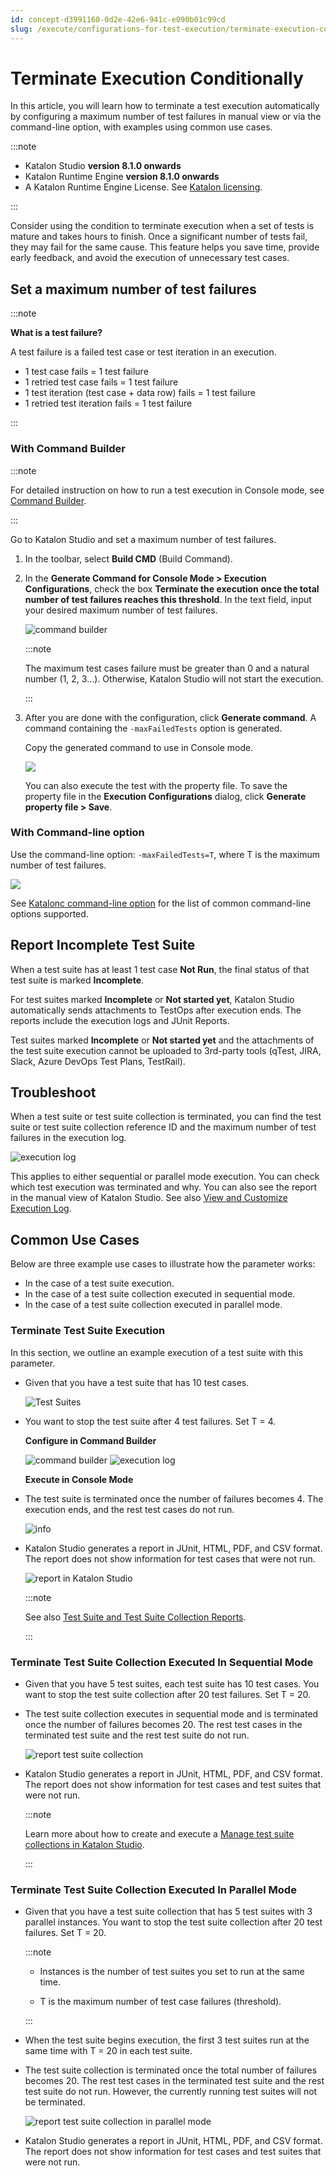 ```yaml
---
id: concept-d3991160-0d2e-42e6-941c-e090b01c99cd
slug: /execute/configurations-for-test-execution/terminate-execution-conditionally
---
```


# Terminate Execution Conditionally

In this article, you will learn how to terminate a test execution automatically by configuring a maximum number of test failures in manual view or via the command-line option, with examples using common use cases.


:::note

-   Katalon Studio **version 8.1.0 onwards**
-   Katalon Runtime Engine **version 8.1.0 onwards**
-   A Katalon Runtime Engine License. See [Katalon licensing](/administer/katalon-studio-enterprise-and-katalon-runtime-engine-license/license-overview).

:::

Consider using the condition to terminate execution when a set of tests is mature and takes hours to finish. Once a significant number of tests fail, they may fail for the same cause. This feature helps you save time, provide early feedback, and avoid the execution of unnecessary test cases.

## Set a maximum number of test failures


:::note

**What is a test failure?**

A test failure is a failed test case or test iteration in an execution.

-   1 test case fails = 1 test failure
-   1 retried test case fails = 1 test failure
-   1 test iteration \(test case + data row\) fails = 1 test failure
-   1 retried test iteration fails = 1 test failure

:::

### With Command Builder


:::note

For detailed instruction on how to run a test execution in Console mode, see [Command Builder](/execute/katalon-runtime-engine/get-started-with-katalon-runtime-engine#).

:::

Go to Katalon Studio and set a maximum number of test failures.

1.  In the toolbar, select **Build CMD** \(Build Command\).

2.  In the **Generate Command for Console Mode &gt; Execution Configurations**, check the box **Terminate the execution once the total number of test failures reaches this threshold**. In the text field, input your desired maximum number of test failures.

    <img src="https://github.com/katalon-studio/docs-images/raw/master/katalon-studio/docs/condition-to-stop/condition%20to%20stop%20-%202.png" alt="command builder" />

    
    :::note

    The maximum test cases failure must be greater than 0 and a natural number \(1, 2, 3...\). Otherwise, Katalon Studio will not start the execution.

    :::

3.  After you are done with the configuration, click **Generate command**. A command containing the <code>-maxFailedTests</code> option is generated.

    Copy the generated command to use in Console mode.

    <img src="https://github.com/katalon-studio/docs-images/raw/master/katalon-studio/docs/condition-to-stop/generate%20command%201.png" />

    You can also execute the test with the property file. To save the property file in the **Execution Configurations** dialog, click **Generate property file &gt; Save**.


### With Command-line option

Use the command-line option: <code>-maxFailedTests=T</code>, where T is the maximum number of test failures.

<img src="https://github.com/katalon-studio/docs-images/raw/master/katalon-studio/docs/condition-to-stop/Command-line-2.png" />

See [Katalonc command-line option](/execute/katalon-runtime-engine/command-line-syntax-in-katalon-runtime-engine) for the list of common command-line options supported.

## Report Incomplete Test Suite

When a test suite has at least 1 test case **Not Run**, the final status of that test suite is marked **Incomplete**.

For test suites marked **Incomplete** or **Not started yet**, Katalon Studio automatically sends attachments to TestOps after execution ends. The reports include the execution logs and JUnit Reports.

Test suites marked **Incomplete** or **Not started yet** and the attachments of the test suite execution cannot be uploaded to 3rd-party tools \(qTest, JIRA, Slack, Azure DevOps Test Plans, TestRail\).

## Troubleshoot

When a test suite or test suite collection is terminated, you can find the test suite or test suite collection reference ID and the maximum number of test failures in the execution log.

<img src="https://github.com/katalon-studio/docs-images/raw/master/katalon-studio/docs/condition-to-stop/Execution%20log.png" alt="execution log" />

This applies to either sequential or parallel mode execution. You can check which test execution was terminated and why. You can also see the report in the manual view of Katalon Studio. See also [View and Customize Execution Log](/analyze/reports/view-test-reports/view-test-reports-in-katalon-studio/view-and-customize-execution-log-in-katalon-studio).

## Common Use Cases

Below are three example use cases to illustrate how the parameter works:

-   In the case of a test suite execution.
-   In the case of a test suite collection executed in sequential mode.
-   In the case of a test suite collection executed in parallel mode.

### Terminate Test Suite Execution

In this section, we outline an example execution of a test suite with this parameter.

-   Given that you have a test suite that has 10 test cases.

    <img src="https://github.com/katalon-studio/docs-images/raw/master/katalon-studio/docs/condition-to-stop/Test%20suite%20UC%201.png" alt="Test Suites" />

-   You want to stop the test suite after 4 test failures. Set T = 4.

    **Configure in Command Builder**

    <img src="https://github.com/katalon-studio/docs-images/raw/master/katalon-studio/docs/condition-to-stop/terminate.png" alt="command builder" />

    <img src="https://github.com/katalon-studio/docs-images/raw/master/katalon-studio/docs/condition-to-stop/command%20UC%201.png" alt="execution log" />

    **Execute in Console Mode**

-   The test suite is terminated once the number of failures becomes 4. The execution ends, and the rest test cases do not run.

    <img src="https://github.com/katalon-studio/docs-images/raw/master/katalon-studio/docs/condition-to-stop/Test%20log%20result%20-%20UC%201.png" alt="info" />

-   Katalon Studio generates a report in JUnit, HTML, PDF, and CSV format. The report does not show information for test cases that were not run.

    <img src="https://github.com/katalon-studio/docs-images/raw/master/katalon-studio/docs/condition-to-stop/Test%20Result%20in%20KS%20-%20UC%201.png" alt="report in Katalon Studio" />

    
    :::note

    See also [Test Suite and Test Suite Collection Reports](/analyze/reports/view-test-reports/view-test-reports-in-katalon-studio/view-test-suite-and-test-suite-collection-reports-in-katalon-studio#).

    :::


### Terminate Test Suite Collection Executed In Sequential Mode

-   Given that you have 5 test suites, each test suite has 10 test cases. You want to stop the test suite collection after 20 test failures. Set T = 20.

-   The test suite collection executes in sequential mode and is terminated once the number of failures becomes 20. The rest test cases in the terminated test suite and the rest test suite do not run.

    <img src="https://github.com/katalon-studio/docs-images/raw/master/katalon-studio/docs/condition-to-stop/Report%20TSC%20UC2.png" alt="report test suite collection" />

-   Katalon Studio generates a report in JUnit, HTML, PDF, and CSV format. The report does not show information for test cases and test suites that were not run.

    
    :::note

    Learn more about how to create and execute a [Manage test suite collections in Katalon Studio](/organize/manage-tests/manage-test-suite-collections-in-katalon-studio).

    :::


### Terminate Test Suite Collection Executed In Parallel Mode

-   Given that you have a test suite collection that has 5 test suites with 3 parallel instances. You want to stop the test suite collection after 20 test failures. Set T = 20.

    
    :::note

    -   Instances is the number of test suites you set to run at the same time.

    -   T is the maximum number of test case failures \(threshold\).

    :::

-   When the test suite begins execution, the first 3 test suites run at the same time with T = 20 in each test suite.

-   The test suite collection is terminated once the total number of failures becomes 20. The rest test cases in the terminated test suite and the rest test suite do not run. However, the currently running test suites will not be terminated.

    <img src="https://github.com/katalon-studio/docs-images/raw/master/katalon-studio/docs/condition-to-stop/Report%20UC%203.png" alt="report test suite collection in parallel mode" />

-   Katalon Studio generates a report in JUnit, HTML, PDF, and CSV format. The report does not show information for test cases and test suites that were not run.